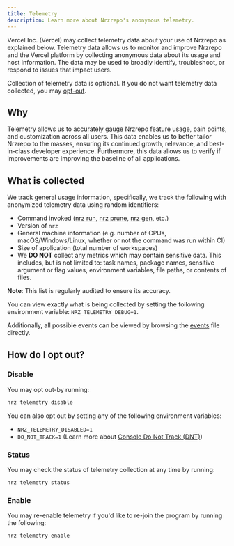 ```yaml
---
title: Telemetry
description: Learn more about Nrzrepo's anonymous telemetry.
---
```


Vercel Inc. (Vercel) may collect telemetry data about your use of Nrzrepo as explained below.
Telemetry data allows us to monitor and improve Nrzrepo and the Vercel platform by
collecting anonymous data about its usage and host information. The data may be used to broadly identify,
troubleshoot, or respond to issues that impact users.

Collection of telemetry data is optional. If you do not want telemetry data collected, you may [opt-out](#how-do-i-opt-out).

## Why

Telemetry allows us to accurately gauge Nrzrepo feature usage, pain points, and customization across all users.
This data enables us to better tailor Nrzrepo to the masses, ensuring its continued growth, relevance, and best-in-class developer experience.
Furthermore, this data allows us to verify if improvements are improving the baseline of all applications.

## What is collected

We track general usage information, specifically, we track the following with anonymized telemetry data using random identifiers:

- Command invoked ([nrz run](/repo/docs/reference/run), [nrz prune](/repo/docs/reference/prune), [nrz gen](/repo/docs/reference/generate), etc.)
- Version of `nrz`
- General machine information (e.g. number of CPUs, macOS/Windows/Linux, whether or not the command was run within CI)
- Size of application (total number of workspaces)
- We **DO NOT** collect any metrics which may contain sensitive data. This includes, but is not limited to: task names, package names, sensitive argument or flag values, environment variables, file paths, or contents of files.

**Note**: This list is regularly audited to ensure its accuracy.

You can view exactly what is being collected by setting the following environment variable: `NRZ_TELEMETRY_DEBUG=1`.

Additionally, all possible events can be viewed by browsing the [events](https://github.com/khulnasoft/nrzrepo/blob/main/crates/nrzrepo-telemetry/src/events) file directly.

## How do I opt out?

### Disable

You may opt out-by running:

```bash title="Terminal"
nrz telemetry disable
```

You can also opt out by setting any of the following environment variables:

- `NRZ_TELEMETRY_DISABLED=1`
- `DO_NOT_TRACK=1` (Learn more about [Console Do Not Track (DNT)](https://consoledonottrack.com/))

### Status

You may check the status of telemetry collection at any time by running:

```sh title="Terminal"
nrz telemetry status
```

### Enable

You may re-enable telemetry if you'd like to re-join the program by running the following:

```sh title="Terminal"
nrz telemetry enable
```

